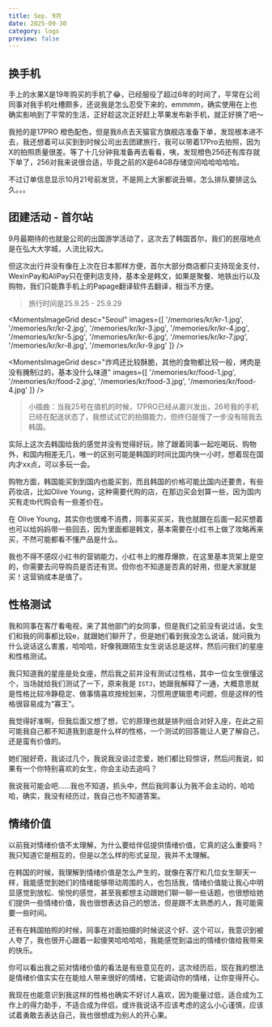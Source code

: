 ```yaml
---
title: Sep. 9月
date: 2025-09-30
category: logs
preview: false
---
```


## 换手机

手上的水果X是19年购买的手机了😂，已经服役了超过6年的时间了，平常在公司同事对我手机吐槽颇多，还说我是怎么忍受下来的，emmmm，确实使用在上也确实影响到了平常的生活，正好趁这次正好赶上苹果发布新手机，就正好换了吧～  

我抢的是17PRO 橙色配色，但是我8点去天猫官方旗舰店准备下单，发现根本进不去，我还想着可以买到到时候公司出去团建旅行，我可以带着17Pro去拍照，因为X的拍照质量很差。等了十几分钟我准备再去看看，咦，发现橙色256还有库存就下单了，256对我来说很合适，毕竟之前的X是64GB存储空间哈哈哈哈哈。  

不过订单信息显示10月21号前发货，不是网上大家都说丑嘛，怎么排队要排这么久。。。  

## 团建活动 - 首尔站

9月最期待的也就是公司的出国游学活动了，这次去了韩国首尔，我们的民宿地点是在弘大大学城，人流比较大。

但这次出行并没有像在上次在日本那样方便，首尔大部分商店都只支持现金支付，WexinPay和AliPay只在便利店支持，基本全是韩文，如果是聚餐、地铁出行以及购物，我们只能靠手机上的Papage翻译软件去翻译，相当不方便。

> 旅行时间是25.9.25 - 25.9.29

<MomentsImageGrid
  desc="Seoul"
  images={[
    '/memories/kr/kr-1.jpg',
    '/memories/kr/kr-2.jpg',
    '/memories/kr/kr-3.jpg',
    '/memories/kr/kr-4.jpg',
    '/memories/kr/kr-5.jpg',
    '/memories/kr/kr-6.jpg',
    '/memories/kr/kr-7.jpg',
    '/memories/kr/kr-8.jpg',
    '/memories/kr/kr-9.jpg'
  ]}
/>

<MomentsImageGrid
  desc="炸鸡还比较酥脆，其他的食物都比较一般，烤肉是没有腌制过的，基本没什么味道"
  images={[
    '/memories/kr/food-1.jpg',
    '/memories/kr/food-2.jpg',
    '/memories/kr/food-3.jpg',
    '/memories/kr/food-4.jpg'
  ]}
/>

> 小插曲：当我25号在值机的时候，17PRO已经从嘉兴发出，26号我的手机已经在配送状态了，我想试试它的拍摄能力，但终归是慢了一步没有陪我去韩国。

实际上这次去韩国给我的感觉并没有觉得好玩，除了跟着同事一起吃喝玩、购物外，和国内相差无几，唯一的区别可能是韩国的时间比国内快一小时，想着现在国内才xx点，可以多玩一会。  

购物方面，韩国能买到到国内也能买到，而且韩国的价格可能比国内还要贵，有些药妆店，比如Olive Young，这种需要代购的店，在那边买会划算一些，因为国内买有走tb代购会有一些差价在。  

在 Olive Young，其实你也很难不消费，同事买买买，我也就跟在后面一起买想着也可以给妈妈带一些回去，因为里面都是韩文，基本需要在小红书上做了攻略再来买，不然可能都看不懂产品是什么。  

我也不得不感叹小红书的营销能力，小红书上的推荐爆款，在这里基本货架上是空的，你需要去问导购员是否还有货。但你也不知道是否真的好用，但是大家就是买！这营销成本是值了。

## 性格测试

我和同事在客厅看电视，来了其他部门的女同事，但是我们之前没有说过话，女生们和我的同事都比较e，就跟她们聊开了，但是她们看到我没怎么说话，就问我为什么说话这么害羞，哈哈哈，好像我跟陌生女生说话总是这样，然后问我们的星座和性格测试。  

我只知道我的星座是处女座，然后我之前并没有测试过性格，其中一位女生很懂这个，当场就给我们测试了一下，原来我是 `ISTJ`，她跟我解释了一通，大概意思就是性格比较冷静稳定、做事情喜欢按规划来，习惯用逻辑思考问题，但是这样的性格很容易成为“寡王”。  

我觉得好准啊，但我后面又想了想，它的原理也就是排列组合对好入座，在此之前可能我自己都不知道我到底是什么样的性格，一个测试的回答能让人更了解自己，还是蛮有价值的。  

她们挺好奇，我谈过几个，我说我没谈过恋爱，她们都比较惊讶，然后问我说，如果有一个你特别喜欢的女生，你会主动去追吗？  

我说我可能会吧……我也不知道，抓头中，然后我同事认为我不会主动的，哈哈哈，确实，我没有经历过，我自己也不知道答案。

## 情绪价值

以前我对情绪价值不太理解，为什么要给伴侣提供情绪价值，它真的这么重要吗？我只知道它是相互的，但是以怎么样的形式呈现，我并不太理解。  

在韩国的时候，我理解到情绪价值是怎么产生的，就像在客厅和几位女生聊天一样，我能感觉到她们的情绪能够带动周围的人，也包括我，情绪价值能让我心中明显感觉到放松、愉悦的感觉，甚至我都想主动跟她们聊一聊一些话题，也很想给她们提供一些情绪价值，我也很想表达自己的想法，但是跟不太熟悉的人，我可能需要一些时间。  

还有在韩国拍照的时候，同事在对面拍摄的时候说这个好、这个可以，我意识到被人夸了，我也很开心跟着一起傻笑哈哈哈哈，我能感觉到溢出的情绪价值给我带来的快乐。  

你可以看出我之前对情绪价值的看法是有些意见在的，这次经历后，现在我的想法是情绪价值实实在在能给人带来很好的情绪，它能调动你的情绪，让你变得开心。  

我现在也能意识到我这样的性格也确实不好讨人喜欢，因为能量过低，适合成为工作上的得力助手，不适合成为伴侣，或许我说话不应该考虑的这么小心谨慎，应该试着勇敢去表达自己，我也很想成为别人的开心果。

<TheEnd />